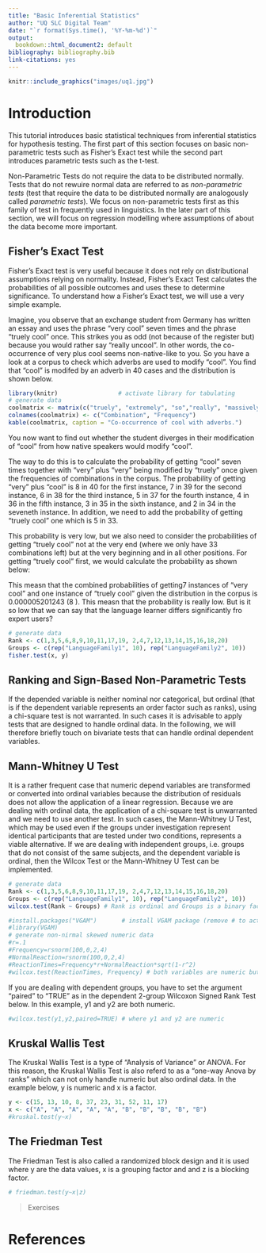 ```yaml
---
title: "Basic Inferential Statistics"
author: "UQ SLC Digital Team"
date: "`r format(Sys.time(), '%Y-%m-%d')`"
output:
  bookdown::html_document2: default
bibliography: bibliography.bib
link-citations: yes
---
```

```r
knitr::include_graphics("images/uq1.jpg")
```

# Introduction
This tutorial introduces basic statistical techniques from inferential statistics for hypothesis testing. The first part of this section focuses on basic non-parametric  tests such as Fisher's Exact test while the second part introduces parametric tests such as the t-test. 

Non-Parametric Tests do not require the data to be distributed normally. Tests that do not rewuire normal data are referred to as *non-parametric tests* (test that require the data to be distributed normally are analogously called *parametric tests*). We focus on non-parametric tests first as this family of test in frequently used in linguistics. In the later part of this section, we will focus on regression modelling where assumptions of about the data become more important. 

## Fisher's Exact Test

Fisher's Exact test is very useful because it does not rely on distributional assumptions relying on normality. Instead, Fisher's Exact Test calculates the probabilities of all possible outcomes and uses these to determine significance. To understand how a Fisher's Exact test, we will use a very simple example. 

Imagine, you observe that an exchange student from Germany has written an essay and uses the phrase "very cool" seven times and the phrase "truely cool" once. This strikes you as odd (not because of the register but) because you would rather say "really uncool". In other words, the co-occurrence of very plus cool seems non-native-like to you. So you have a look at a corpus to check which adverbs are used to modify "cool". You find that "cool" is modifed by an adverb in 40 cases and the distribution is shown below.

```r
library(knitr)                 # activate library for tabulating
# generate data
coolmatrix <- matrix(c("truely", "extremely", "so","really", "massively", "very", "Total", 5, 6, 8, 8, 5, 8, 40), ncol = 2, byrow = F)
colnames(coolmatrix) <- c("Combination", "Frequency")
kable(coolmatrix, caption = "Co-occurrence of cool with adverbs.")

```

You now want to find out whether the student diverges in their modification of "cool" from how native speakers would modify "cool". 

The way to do this is to calculate the probability of getting "cool" seven times together with "very" plus "very" being modified by "truely" once given the frequencies of combinations in the corpus.  The probability of getting "very" plus "cool" is 8 in 40 for the first instance, 7 in 39 for the second instance, 6 in 38 for the third instance, 5 in 37 for the fourth instance, 4 in 36 in the fifth instance, 3 in 35 in the sixth instance, and 2 in 34 in the seveneth instance. In addition, we need to add the probability of getting "truely cool" one which is 5 in 33.

\begin{equation}

p_{7very1truely} = \frac{8}{40} \times \frac{7}{39} \times \frac{6}{38} \times \frac{5}{37} \times \frac{4}{36} \times \frac{3}{35} \times \frac{2}{34} \times \frac{5}{33} 

= .2 \times 0.1794872 \times 0.1578947 \times 0.1351351 \times 0.1111111 \times 0.08571429 \times 0.05882353 \times 0.1515152 = 

= 0.0000006501554

\end{equation}

This probability is very low, but we also need to consider the probabilities of getting "truely cool" not at the very end (where we only have 33 combinations left) but at the very beginning and in all other positions. For getting "truely cool" first, we would calculate the probability as shown below:

\begin{equation}

p_{1+7} = \frac{5}{40}   \times  \frac{8}{39} \times \frac{7}{38} \times \frac{6}{37} \times \frac{5}{36} \times \frac{4}{35} \times \frac{3}{34} \times \frac{2}{33}

= 0.125 \times 0.2051282 \times 0.1842105 \times 0.1621622 \times 0.1388889 \times 0.1142857 \times 0.08823529 \times 0.06060606

= 0.0000006501554

\end{equation}

This measn that the combined probabilities of getting7 instances of "very cool" and one instance of "truely cool" given the distribution in the corpus is 0.000005201243 (8 \times 0.0000006501554). This measn that the probability is really low. But is it so low that we can say that the language learner differs significantly fro expert users?




```r
# generate data
Rank <- c(1,3,5,6,8,9,10,11,17,19, 2,4,7,12,13,14,15,16,18,20)
Groups <- c(rep("LanguageFamily1", 10), rep("LanguageFamily2", 10))
fisher.test(x, y) 
```



## Ranking and Sign-Based Non-Parametric Tests

If the depended variable is neither nominal nor categorical, but ordinal (that is if the dependent variable represents an order factor such as ranks), using a chi-square test is not warranted. In such cases it is advisable to apply tests that are designed to handle ordinal data. In the following, we will therefore briefly touch on bivariate tests that can handle ordinal dependent variables.

## Mann-Whitney U Test

It is a rather frequent case that numeric depend variables are transformed or converted into ordinal variables because the distribution of residuals does not allow the application of a linear regression. Because we are dealing with ordinal data, the application of a chi-square test is unwarranted and we need to use another test. In such cases, the Mann-Whitney U Test, which may be used even if the groups under investigation represent identical participants that are tested under two conditions, represents a viable alternative. If we are dealing with independent groups, i.e. groups that do not consist of the same subjects, and the dependent variable is ordinal, then the Wilcox Test or the Mann-Whitney U Test can be implemented.

```r
# generate data
Rank <- c(1,3,5,6,8,9,10,11,17,19, 2,4,7,12,13,14,15,16,18,20)
Groups <- c(rep("LanguageFamily1", 10), rep("LanguageFamily2", 10))
wilcox.test(Rank ~ Groups) # Rank is ordinal and Groups is a binary factor
```

```r
#install.packages("VGAM")       # install VGAM package (remove # to activate)
#library(VGAM)
# generate non-nirmal skewed numeric data
#r=.1 
#Frequency=rsnorm(100,0,2,4)
#NormalReaction=rsnorm(100,0,2,4)
#ReactionTimes=Frequency*r+NormalReaction*sqrt(1-r^2)
#wilcox.test(ReactionTimes, Frequency) # both variables are numeric but non-normal
```

If you are dealing with dependent groups, you have to set the argument "paired" to "TRUE" as in the dependent 2-group Wilcoxon Signed Rank Test below. In this example, y1 and y2 are both numeric.

```r
#wilcox.test(y1,y2,paired=TRUE) # where y1 and y2 are numeric
```

## Kruskal Wallis Test

The Kruskal Wallis Test is a type of "Analysis of Variance" or ANOVA. For this reason, the Kruskal Wallis Test is also referd to as a "one-way Anova by ranks" which can not only handle numeric but also ordinal data. In the example below, y is numeric and x is a factor.

```r
y <- c(15, 13, 10, 8, 37, 23, 31, 52, 11, 17)
x <- c("A", "A", "A", "A", "A", "B", "B", "B", "B", "B")
#kruskal.test(y~x) 
```

## The Friedman Test

The Friedman Test is also called a randomized block design and it is used where y are the data values, x is a grouping factor and and z is a blocking factor.

```r
# friedman.test(y~x|z)
```

>
> Exercises
>

# References


